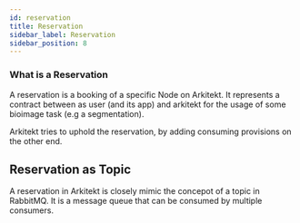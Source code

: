 ```yaml
---
id: reservation
title: Reservation
sidebar_label: Reservation
sidebar_position: 8
---
```


### What is a Reservation

A reservation is a booking of a specific Node on Arkitekt. It represents a contract between
as user (and its app) and arkitekt for the usage of some bioimage task (e.g a segmentation).

Arkitekt tries to uphold the reservation, by adding consuming provisions on the other end.


## Reservation as Topic 

A reservation in Arkitekt is closely mimic the concepot of a topic in RabbitMQ. 
It is a message queue that can be consumed by multiple consumers.



